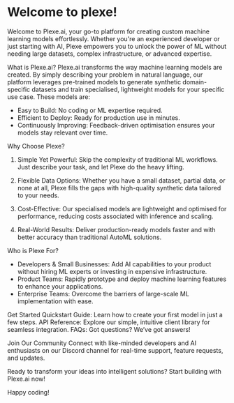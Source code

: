 # Welcome to plexe! 

Welcome to Plexe.ai, your go-to platform for creating custom machine learning models effortlessly. Whether you're an experienced developer or just starting with AI, Plexe empowers you to unlock the power of ML without needing large datasets, complex infrastructure, or advanced expertise.

What is Plexe.ai?
Plexe.ai transforms the way machine learning models are created. By simply describing your problem in natural language, our platform leverages pre-trained models to generate synthetic domain-specific datasets and train specialised, lightweight models for your specific use case. These models are:

- Easy to Build: No coding or ML expertise required.
- Efficient to Deploy: Ready for production use in minutes.
- Continuously Improving: Feedback-driven optimisation ensures your models stay relevant over time.

Why Choose Plexe?
1. Simple Yet Powerful: Skip the complexity of traditional ML workflows. Just describe your task, and let Plexe do the heavy lifting.

2. Flexible Data Options: Whether you have a small dataset, partial data, or none at all, Plexe fills the gaps with high-quality synthetic data tailored to your needs.

3. Cost-Effective: Our specialised models are lightweight and optimised for performance, reducing costs associated with inference and scaling.

4. Real-World Results: Deliver production-ready models faster and with better accuracy than traditional AutoML solutions.

Who is Plexe For?
- Developers & Small Businesses: Add AI capabilities to your product without hiring ML experts or investing in expensive infrastructure.
- Product Teams: Rapidly prototype and deploy machine learning features to enhance your applications.
- Enterprise Teams: Overcome the barriers of large-scale ML implementation with ease.

Get Started
Quickstart Guide: Learn how to create your first model in just a few steps.
API Reference: Explore our simple, intuitive client library for seamless integration.
FAQs: Got questions? We’ve got answers!

Join Our Community
Connect with like-minded developers and AI enthusiasts on our Discord channel for real-time support, feature requests, and updates.

Ready to transform your ideas into intelligent solutions? Start building with Plexe.ai now!

Happy coding!
